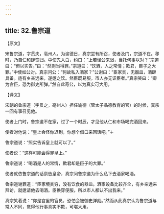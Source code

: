 ```yaml
---
---
---
```

title: 32.鲁宗道
---



【原文】

宋鲁宗道，字贯夫，亳州人。为谕德日，真宗尝有所召，使者及门，宗道不在。移时，乃自仁和肆饮归。中使先入白，约曰：“上若怪公来迟，当托何事以对？”宗道曰：“但以实告。”曰：“然则当得罪。”宗道曰：“饮酒，人之常情；欺君，臣子之大罪。”中使如公对。真宗问公：“何故私入酒家？”公谢曰：“臣家贫，无器皿，酒肆具备。适有乡亲远来，遂邀之饮。然臣既易服，市人亦无识臣者。”真宗笑曰：“卿为宫臣，恐为御史所弹。”然自此奇公，以为真实可大用。

【译文】

宋朝的鲁宗道（字贯之，亳州人）担任谕德（管太子品德教育的官）的时候，真宗一回有事召见他。

使者上门时，鲁宗道不在家，过了一个时辰，才见他从仁和市场喝完酒回来。

使者对他说：“皇上会怪你迟到，你想个借口来回话吧。”＋

鲁宗道说：“照实告诉皇上就可以了。”

使者说：“这样可能会得罪皇上。”

鲁宗道说：“喝酒是人的常情，欺君却是臣子的大罪。”

使者就依鲁宗道的话禀告皇帝，真宗问鲁宗道为什么私下去酒家喝酒。

鲁宗道谢罪道：“臣家境贫穷，没有饮食的器皿。酒家设备比较齐全，有乡亲远来拜访，就邀请他去喝酒。臣换穿便服，所以市人都认不出我来。”

真宗笑着说：“你是宫里的官员，恐怕会被御史弹劾。”然而从此真宗认为鲁宗道与常人不同，觉得他行事真实不欺，可堪大用。